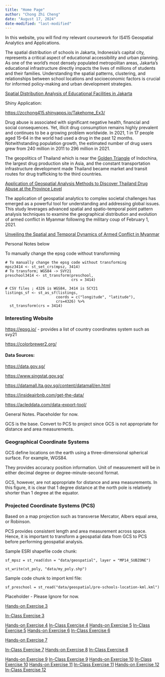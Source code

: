 ```yaml
---
title: "Home Page"
author: "Chong Zhi Cheng"
date: "August 17, 2024"
date-modified: "last-modified"
---
```


In this website, you will find my relevant coursework for IS415 Geospatial Analytics and Applications.

<!-- [Hands-on Exercise 1](/Hands-on_Ex/Hands-on_Ex01/Hands-on_Ex01.html) -->

<!-- [In-Class Exercise 1](/In-Class_Ex/In-Class_Ex01/In-Class_Ex01.html)-->

<!-- Use create link. ctrl k or insert. -->

The spatial distribution of schools in Jakarta, Indonesia's capital city, represents a critical aspect of educational accessibility and urban planning. As one of the world's most densely populated metropolitan areas, Jakarta's educational infrastructure directly impacts the lives of millions of students and their families. Understanding the spatial patterns, clustering, and relationships between school locations and socioeconomic factors is crucial for informed policy-making and urban development strategies.

[Spatial Distribution Analysis of Educational Facilities in Jakarta](Takehome_Ex/Takehome_Ex3/Takehome_Ex3.qmd)

Shiny Application:

<https://zcchong415.shinyapps.io/Takehome_Ex3/>

Drug abuse is associated with significant negative health, financial and social consequences. Yet, illicit drug consumption remains highly prevalent and continues to be a growing problem worldwide. In 2021, 1 in 17 people aged 15–64 in the world had used a drug in the past 12 months. Notwithstanding population growth, the estimated number of drug users grew from 240 million in 2011 to 296 million in 2021.

The geopolitics of Thailand which is near the [Golden Triangle](https://en.wikipedia.org/wiki/Golden_Triangle_(Southeast_Asia)) of Indochina, the largest drug production site in Asia, and the constant transportation infrastructure development made Thailand became market and transit routes for drug trafficking to the third countries.

[Application of Geospatial Analysis Methods to Discover Thailand Drug Abuse at the Province Level](Takehome_Ex/Takehome_Ex2/Takehome_Ex2.qmd)

The application of geospatial analytics to complex societal challenges has emerged as a powerful tool for understanding and addressing global issues. This study leverages advanced spatial and spatio-temporal point pattern analysis techniques to examine the geographical distribution and evolution of armed conflict in Myanmar following the military coup of February 1, 2021.

[Unveiling the Spatial and Temporal Dynamics of Armed Conflict in Myanmar](/Takehome_Ex/Takehome_Ex1/Takehome_Ex1.qmd)

Personal Notes below

To manually change the epsg code without transforming

```         
# To manually change the epsg code without transforming
mpsz3414 <- st_set_crs(mpsz, 3414)
# To transform; WGS84 -> SVY21
preschool3414 <- st_transform(preschool, 
                              crs = 3414)
                              
# CSV files ; 4326 is WGS84, 3414 is SCY21
listings_sf <- st_as_sf(listings, 
                       coords = c("longitude", "latitude"),
                       crs=4326) %>%
  st_transform(crs = 3414)
```

### Interesting Website

<https://epsg.io/> - provides a list of country coordinates system such as svy21

<https://colorbrewer2.org/>

#### Data Sources:

<https://data.gov.sg/>

<https://www.singstat.gov.sg/>

<https://datamall.lta.gov.sg/content/datamall/en.html>

<https://insideairbnb.com/get-the-data/>

<https://acleddata.com/data-export-tool/>

General Notes. Placeholder for now.

GCS is the base. Convert to PCS to project since GCS is not appropriate for distance and area measurements.

### Geographical Coordinate Systems

GCS define locations on the earth using a three-dimensional spherical surface. For example, WGS84.

They provides accuracy position information. Unit of measurement will be in either decimal degree or degree-minute-second format.

GCS, however, are not appropriate for distance and area measurements. In this figure, it is clear that 1 degree distance at the north pole is relatively shorter than 1 degree at the equator.

### Projected Coordinate Systems (PCS)

Based on a map projection such as transverse Mercator, Albers equal area, or Robinson.

PCS provides consistent length and area measurement across space. Hence, it is important to transform a geospatial data from GCS to PCS before performing geospatial analysis.

Sample ESRI shapefile code chunk:

```         
sf_mpsz = st_read(dsn = "data/geospatial", layer = "MP14_SUBZONE")
```

```         
st_write(st_poly, "data/my_poly.shp")
```

Sample code chunk to import kml file:

```         
sf_preschool = st_read("data/geospatial/pre-schools-location-kml.kml")
```

Placeholder - Please Ignore for now.

[Hands-on Exercise 3](/Hands-on_Ex/Hands-on_Ex03/Hands-on_Ex03.html)

[In-Class Exercise 3](/In-Class_Ex/In-Class_Ex03/In-Class_Ex03.html)

[Hands-on Exercise 4](/Hands-on_Ex/Hands-on_Ex04/Hands-on_Ex04.html) [In-Class Exercise 4](/In-Class_Ex/In-Class_Ex04/In-Class_Ex04.html) [Hands-on Exercise 5](/Hands-on_Ex/Hands-on_Ex05/Hands-on_Ex05.html) [In-Class Exercise 5](/In-Class_Ex/In-Class_Ex05/In-Class_Ex05.html) [Hands-on Exercise 6](/Hands-on_Ex/Hands-on_Ex06/Hands-on_Ex06.html) [In-Class Exercise 6](/In-Class_Ex/In-Class_Ex06/In-Class_Ex06.html)

[Hands-on Exercise 7](/Hands-on_Ex/Hands-on_Ex07/Hands-on_Ex07.html)

[In-Class Exercise 7](/In-Class_Ex/In-Class_Ex07/In-Class_Ex07.html) [Hands-on Exercise 8](/Hands-on_Ex/Hands-on_Ex08/Hands-on_Ex08.html) [In-Class Exercise 8](/In-Class_Ex/In-Class_Ex08/In-Class_Ex08.html)

[Hands-on Exercise 9](/Hands-on_Ex/Hands-on_Ex09/Hands-on_Ex09.html) [In-Class Exercise 9](/In-Class_Ex/In-Class_Ex09/In-Class_Ex09.html) [Hands-on Exercise 10](/Hands-on_Ex/Hands-on_Ex10/Hands-on_Ex10.html) [In-Class Exercise 10](/In-Class_Ex/In-Class_Ex10/In-Class_Ex10.html) [Hands-on Exercise 11](/Hands-on_Ex/Hands-on_Ex11/Hands-on_Ex11.html) [In-Class Exercise 11](/In-Class_Ex/In-Class_Ex11/In-Class_Ex11.html) [Hands-on Exercise 12](/Hands-on_Ex/Hands-on_Ex12/Hands-on_Ex12.html) [In-Class Exercise 12](/In-Class_Ex/In-Class_Ex12/In-Class_Ex12.html)
